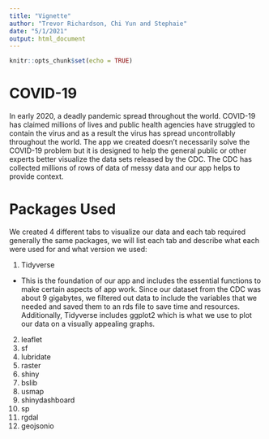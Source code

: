 ```yaml
---
title: "Vignette"
author: "Trevor Richardson, Chi Yun and Stephaie"
date: "5/1/2021"
output: html_document
---
```


```r
knitr::opts_chunk$set(echo = TRUE)
```

# COVID-19

In early 2020, a deadly pandemic spread throughout the world. COVID-19 has claimed millions of lives and public health agencies have struggled to contain the virus and as a result the virus has spread uncontrollably throughout the world. The app we created doesn't necessarily solve the COVID-19 problem but it is designed to help the general public or other experts better visualize the data sets released by the CDC. The CDC has collected millions of rows of data of messy data and our app helps to provide context.

# Packages Used

We created 4 different tabs to visualize our data and each tab required generally the same packages, we will list each tab and describe what each were used for and what version we used:

1. Tidyverse
- This is the foundation of our app and includes the essential functions to make certain aspects of app work. Since our dataset from the CDC was about 9 gigabytes, we filtered out data to include the variables that we needed and saved them to an rds file to save time and resources. Additionally, Tidyverse includes ggplot2 which is what we use to plot our data on a visually appealing graphs.
2. leaflet
3. sf
4. lubridate
5. raster
6. shiny
7. bslib
8. usmap
9. shinydashboard
10. sp
11. rgdal
12. geojsonio










